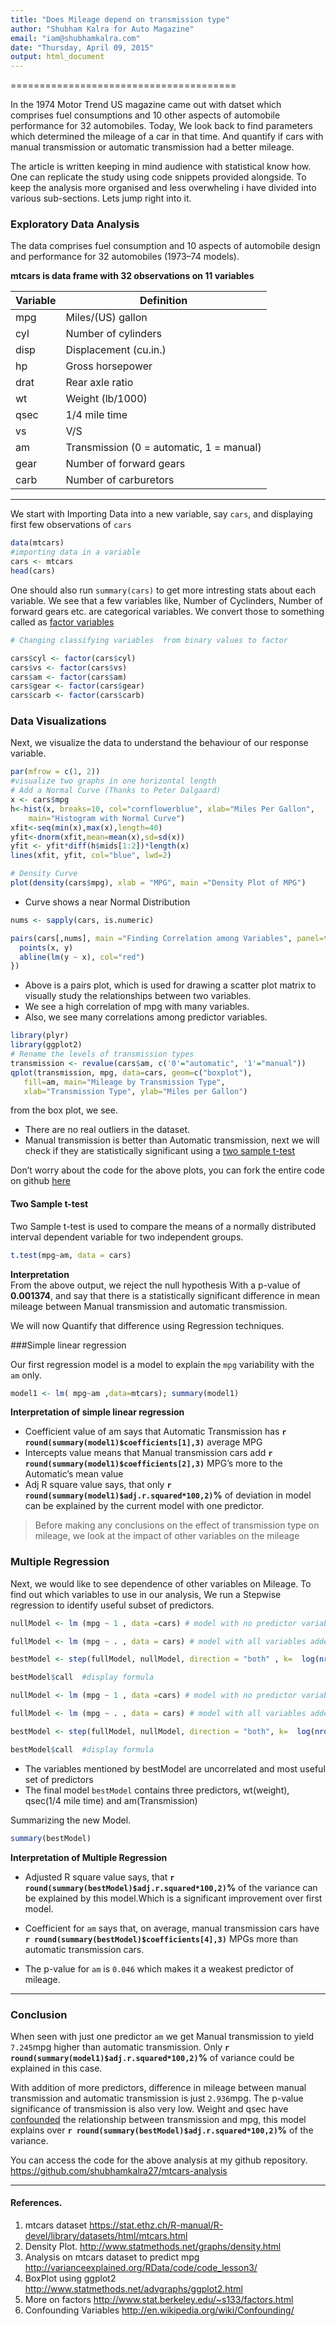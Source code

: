 ```yaml
---
title: "Does Mileage depend on transmission type"
author: "Shubham Kalra for Auto Magazine"
email: "iam@shubhamkalra.com"
date: "Thursday, April 09, 2015"
output: html_document
---
```

=======================================

In the 1974 Motor Trend US magazine came out with datset which comprises fuel consumptions and 10 other aspects of automobile performance for 32 automobiles. Today, We look back to find parameters which determined the mileage of a car in that time. And quantify if cars with manual transmission or automatic transmission had a better mileage.  
  
The article is written keeping in mind audience with statistical know how.  One can replicate the study using code snippets provided alongside. To keep the analysis more organised and less overwheling i have divided into various sub-sections. Lets jump right into it. 


### Exploratory Data Analysis


The data comprises fuel consumption and 10 aspects of automobile design and performance for 32 automobiles (1973–74 models).

**mtcars is data frame with 32 observations on 11 variables**

Variable | Definition
------ | ----------------
mpg  |  Miles/(US) gallon  
cyl  |	Number of cylinders  
disp	|	Displacement (cu.in.)  
hp	|	Gross horsepower  
drat	|	Rear axle ratio  
wt	|	Weight (lb/1000)  
qsec	|	1/4 mile time  
vs	|	V/S  
am	|	Transmission (0 = automatic, 1 = manual)  
gear	|	Number of forward gears  
carb	|	Number of carburetors	


-------------------------------------------------------------------

We start with Importing Data into a new variable, say `cars`, and displaying first few observations of `cars` 

```r
data(mtcars)
#importing data in a variable
cars <- mtcars
head(cars)

```

One should also run `summary(cars)` to get more intresting stats about each variable. We see that a few variables like, Number of Cyclinders, Number of forward gears etc. are categorical variables. We convert those to something called as [factor variables](http://www.stat.berkeley.edu/~s133/factors.html) 


```r

# Changing classifying variables  from binary values to factor

cars$cyl <- factor(cars$cyl)
cars$vs <- factor(cars$vs)
cars$am <- factor(cars$am)
cars$gear <- factor(cars$gear)
cars$carb <- factor(cars$carb)
```



### Data Visualizations

Next, we visualize the data to understand the behaviour of our response variable. 


```r
par(mfrow = c(1, 2)) 
#visualize two graphs in one horizontal length
# Add a Normal Curve (Thanks to Peter Dalgaard)
x <- cars$mpg 
h<-hist(x, breaks=10, col="cornflowerblue", xlab="Miles Per Gallon", 
    main="Histogram with Normal Curve") 
xfit<-seq(min(x),max(x),length=40) 
yfit<-dnorm(xfit,mean=mean(x),sd=sd(x)) 
yfit <- yfit*diff(h$mids[1:2])*length(x) 
lines(xfit, yfit, col="blue", lwd=2)

# Density Curve
plot(density(cars$mpg), xlab = "MPG", main ="Density Plot of MPG")
```

* Curve shows a near Normal Distribution


```r
nums <- sapply(cars, is.numeric)

pairs(cars[,nums], main ="Finding Correlation among Variables", panel=function(x,y) {
  points(x, y)
  abline(lm(y ~ x), col="red")
})

```

* Above is a pairs plot, which is used for drawing a scatter plot matrix to visually study the relationships between two variables.
* We see a high correlation of mpg with many variables. 
* Also, we see many correlations among predictor variables. 


```r
library(plyr)
library(ggplot2)
# Rename the levels of transmission types
transmission <- revalue(cars$am, c('0'="automatic", '1'="manual"))
qplot(transmission, mpg, data=cars, geom=c("boxplot"), 
   fill=am, main="Mileage by Transmission Type",
   xlab="Transmission Type", ylab="Miles per Gallon")

```

from the box plot, we see.  

* There are no real outliers in the dataset. 
* Manual transmission is better than Automatic transmission, next we will check if they are statistically significant using a [two sample t-test](http://www.itl.nist.gov/div898/handbook/eda/section3/eda353.htm)  
  
  
Don't worry about the code for the above plots, you can fork the entire code on github [here](https://github.com/shubhamkalra27/mtcars-analysis/blob/master/mtcars.R) 
   
  
  
#### Two Sample t-test

Two Sample t-test is used to compare the means of a normally distributed interval dependent variable for two independent groups.

``` r
t.test(mpg~am, data = cars)
```

**Interpretation**   
From the above output, we reject the null hypothesis With a p-value of **0.001374**,  and say that there is a statistically significant difference in mean mileage between Manual transmission and automatic transmission.

We will now Quantify that difference using Regression techniques.


###Simple linear regression

Our first regression model is a model to explain the `mpg` variability with the `am` only.  


``` r
model1 <- lm( mpg~am ,data=mtcars); summary(model1)
```


**Interpretation of simple linear regression**  

* Coefficient value of am says that Automatic Transmission has **`r round(summary(model1)$coefficients[1],3)`** average MPG  
* Intercepts value means that Manual transmission cars add **`r round(summary(model1)$coefficients[2],3)`** MPG's more to the Automatic's mean value  
* Adj R square value says, that only **`r round(summary(model1)$adj.r.squared*100,2)`%** of deviation in model can be explained by the current model with one predictor.
  


> Before making any conclusions on the effect of transmission type on mileage, we look at the impact of other variables on the mileage



  
### Multiple Regression

Next, we would like to see dependence of other variables on Mileage. To find out which variables to use in our analysis, We run a Stepwise regression to identify useful subset of predictors. 

```r
nullModel <- lm (mpg ~ 1 , data =cars) # model with no predictor variables.

fullModel <- lm (mpg ~ . , data = cars) # model with all variables added as predictor variables. 

bestModel <- step(fullModel, nullModel, direction = "both" , k=  log(nrow(cars))) #both direction BIC step model

bestModel$call  #display formula
```

```r
nullModel <- lm (mpg ~ 1 , data =cars) # model with no predictor variables.

fullModel <- lm (mpg ~ . , data = cars) # model with all variables added as predictor variables. 

bestModel <- step(fullModel, nullModel, direction = "both", k=  log(nrow(cars))) #both direction step model

bestModel$call  #display formula
```


* The variables mentioned by bestModel are uncorrelated and most useful set of predictors
* The final model `bestModel` contains three predictors, wt(weight), qsec(1/4 mile time) and am(Transmission)  
 

Summarizing the new Model.

```r
summary(bestModel)
```
  
  
  
**Interpretation of Multiple Regression**  

  
* Adjusted R square value says, that **`r round(summary(bestModel)$adj.r.squared*100,2)`%** of the variance can be explained by this model.Which is a significant improvement over first model.  
  
* Coefficient for `am` says that, on average, manual transmission cars have **`r round(summary(bestModel)$coefficients[4],3)`**  MPGs more than automatic transmission cars. 

* The p-value for `am` is `0.046` which makes it a weakest predictor of mileage.

-------------------------------------------------------------------

 
### Conclusion

When seen with just one predictor `am` we get Manual transmission to yield `7.245`mpg higher than automatic transmission. Only **`r round(summary(model1)$adj.r.squared*100,2)`%** of variance could be explained in this case.

With addition of more predictors, difference in mileage between manual transmission and automatic transmission is just `2.936`mpg. The p-value significance of transmission is also very low. Weight and qsec have [confounded](http://en.wikipedia.org/wiki/Confounding/ "wiki article") the relationship between transmission and mpg, this model explains over **`r round(summary(bestModel)$adj.r.squared*100,2)`%** of the variance. 


You can access the code for the above analysis at my github repository. <https://github.com/shubhamkalra27/mtcars-analysis>

-----------------------------------------  
  
#### References. 

1. mtcars dataset <https://stat.ethz.ch/R-manual/R-devel/library/datasets/html/mtcars.html>
2. Density Plot. <http://www.statmethods.net/graphs/density.html>   
3. Analysis on mtcars dataset to predict mpg <http://varianceexplained.org/RData/code/code_lesson3/>
4. BoxPlot using ggplot2 <http://www.statmethods.net/advgraphs/ggplot2.html>
5. More on factors <http://www.stat.berkeley.edu/~s133/factors.html>  
6. Confounding Variables <http://en.wikipedia.org/wiki/Confounding/>
